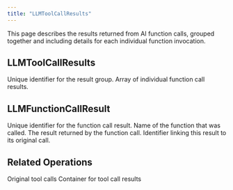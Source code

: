 ```yaml
---
title: "LLMToolCallResults"
---
```

This page describes the results returned from AI function calls, grouped together and including details for each individual function invocation.
## LLMToolCallResults

<ParamField path="id" type="String!" required>
  Unique identifier for the result group.
</ParamField>

<ParamField path="functionCallResults" type="[LLMFunctionCallResult!]!" required>
  Array of individual function call results.
</ParamField>

## LLMFunctionCallResult

<ParamField path="id" type="String!" required>
  Unique identifier for the function call result.
</ParamField>

<ParamField path="functionName" type="String!" required>
  Name of the function that was called.
</ParamField>

<ParamField path="result" type="String!" required>
  The result returned by the function call.
</ParamField>

<ParamField path="toolCallId" type="String!" required>
  Identifier linking this result to its original call.
</ParamField>

## Related Operations

<CardGroup cols={2}>
  <Card title="LLMToolCalls Schema" icon="gear" href="/integrations/graphql-api/objects/llm-tool-calls">
    Original tool calls
  </Card>
  <Card title="DeltaElement Schema" icon="cube" href="/integrations/graphql-api/objects/delta-element">
    Container for tool call results
  </Card>
</CardGroup>
